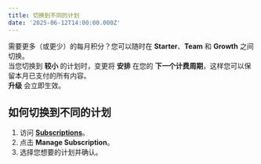 ```yaml
---
title: 切换到不同的计划
date: '2025-06-12T14:00:00.000Z'
---
```


需要更多（或更少）的每月积分？您可以随时在 **Starter**、**Team** 和 **Growth** 之间切换。  \
当您切换到 **较小** 的计划时，变更将 **安排** 在您的 **下一个计费周期**，这样您可以保留本月已支付的所有内容。 \
**升级** 会立即生效。

## 如何切换到不同的计划

1. 访问 **[Subscriptions](https://portal.yakshaver.ai/settings/plan)**。
2. 点击 **Manage Subscription**。
3. 选择您想要的计划并确认。